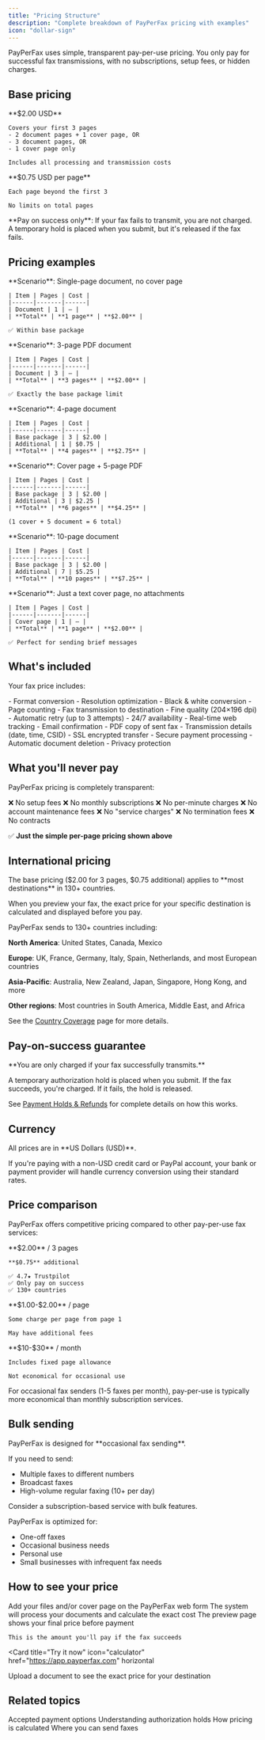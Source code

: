 ```yaml
---
title: "Pricing Structure"
description: "Complete breakdown of PayPerFax pricing with examples"
icon: "dollar-sign"
---
```


PayPerFax uses simple, transparent pay-per-use pricing. You only pay for successful fax transmissions, with no subscriptions, setup fees, or hidden charges.

## Base pricing

<CardGroup cols={2}>
  <Card title="Base Package" icon="box">
    **$2.00 USD**

    Covers your first 3 pages
    - 2 document pages + 1 cover page, OR
    - 3 document pages, OR
    - 1 cover page only

    Includes all processing and transmission costs
  </Card>
  <Card title="Additional Pages" icon="plus">
    **$0.75 USD per page**

    Each page beyond the first 3

    No limits on total pages
  </Card>
</CardGroup>

<Note>
**Pay on success only**: If your fax fails to transmit, you are not charged. A temporary hold is placed when you submit, but it's released if the fax fails.
</Note>

## Pricing examples

<AccordionGroup>
  <Accordion title="1-page fax" icon="file">
    **Scenario**: Single-page document, no cover page

    | Item | Pages | Cost |
    |------|-------|------|
    | Document | 1 | — |
    | **Total** | **1 page** | **$2.00** |

    ✅ Within base package
  </Accordion>

  <Accordion title="3-page fax (exactly)" icon="file">
    **Scenario**: 3-page PDF document

    | Item | Pages | Cost |
    |------|-------|------|
    | Document | 3 | — |
    | **Total** | **3 pages** | **$2.00** |

    ✅ Exactly the base package limit
  </Accordion>

  <Accordion title="4-page fax" icon="file">
    **Scenario**: 4-page document

    | Item | Pages | Cost |
    |------|-------|------|
    | Base package | 3 | $2.00 |
    | Additional | 1 | $0.75 |
    | **Total** | **4 pages** | **$2.75** |
  </Accordion>

  <Accordion title="Cover page + 5-page document" icon="file-lines">
    **Scenario**: Cover page + 5-page PDF

    | Item | Pages | Cost |
    |------|-------|------|
    | Base package | 3 | $2.00 |
    | Additional | 3 | $2.25 |
    | **Total** | **6 pages** | **$4.25** |

    (1 cover + 5 document = 6 total)
  </Accordion>

  <Accordion title="10-page fax" icon="file">
    **Scenario**: 10-page document

    | Item | Pages | Cost |
    |------|-------|------|
    | Base package | 3 | $2.00 |
    | Additional | 7 | $5.25 |
    | **Total** | **10 pages** | **$7.25** |
  </Accordion>

  <Accordion title="Cover page only" icon="message">
    **Scenario**: Just a text cover page, no attachments

    | Item | Pages | Cost |
    |------|-------|------|
    | Cover page | 1 | — |
    | **Total** | **1 page** | **$2.00** |

    ✅ Perfect for sending brief messages
  </Accordion>
</AccordionGroup>

## What's included

Your fax price includes:

<CardGroup cols={2}>
  <Card title="Document Processing" icon="gears">
    - Format conversion
    - Resolution optimization
    - Black & white conversion
    - Page counting
  </Card>
  <Card title="Transmission" icon="paper-plane">
    - Fax transmission to destination
    - Fine quality (204×196 dpi)
    - Automatic retry (up to 3 attempts)
    - 24/7 availability
  </Card>
  <Card title="Tracking & Confirmation" icon="envelope">
    - Real-time web tracking
    - Email confirmation
    - PDF copy of sent fax
    - Transmission details (date, time, CSID)
  </Card>
  <Card title="Security" icon="lock">
    - SSL encrypted transfer
    - Secure payment processing
    - Automatic document deletion
    - Privacy protection
  </Card>
</CardGroup>

## What you'll never pay

<Accordion title="No hidden fees" icon="ban">
PayPerFax pricing is completely transparent:

❌ No setup fees
❌ No monthly subscriptions
❌ No per-minute charges
❌ No account maintenance fees
❌ No "service charges"
❌ No termination fees
❌ No contracts

✅ **Just the simple per-page pricing shown above**
</Accordion>

## International pricing

<Info>
The base pricing ($2.00 for 3 pages, $0.75 additional) applies to **most destinations** in 130+ countries.

When you preview your fax, the exact price for your specific destination is calculated and displayed before you pay.
</Info>

<Accordion title="Destination coverage" icon="globe">
PayPerFax sends to 130+ countries including:

**North America**: United States, Canada, Mexico

**Europe**: UK, France, Germany, Italy, Spain, Netherlands, and most European countries

**Asia-Pacific**: Australia, New Zealand, Japan, Singapore, Hong Kong, and more

**Other regions**: Most countries in South America, Middle East, and Africa

See the [Country Coverage](/features/country-coverage) page for more details.
</Accordion>

## Pay-on-success guarantee

<Warning>
**You are only charged if your fax successfully transmits.**

A temporary authorization hold is placed when you submit. If the fax succeeds, you're charged. If it fails, the hold is released.

See [Payment Holds & Refunds](/pricing/payment-holds) for complete details on how this works.
</Warning>

## Currency

<Info>
All prices are in **US Dollars (USD)**.

If you're paying with a non-USD credit card or PayPal account, your bank or payment provider will handle currency conversion using their standard rates.
</Info>

## Price comparison

PayPerFax offers competitive pricing compared to other pay-per-use fax services:

<CardGroup cols={3}>
  <Card title="PayPerFax" icon="star">
    **$2.00** / 3 pages

    **$0.75** additional

    ✅ 4.7★ Trustpilot
    ✅ Only pay on success
    ✅ 130+ countries
  </Card>
  <Card title="Typical Competitor" icon="minus">
    **$1.00-$2.00** / page

    Some charge per page from page 1

    May have additional fees
  </Card>
  <Card title="Monthly Services" icon="calendar">
    **$10-$30** / month

    Includes fixed page allowance

    Not economical for occasional use
  </Card>
</CardGroup>

<Tip>
For occasional fax senders (1-5 faxes per month), pay-per-use is typically more economical than monthly subscription services.
</Tip>

## Bulk sending

<Accordion title="Sending many faxes?" icon="copy">
PayPerFax is designed for **occasional fax sending**.

If you need to send:
- Multiple faxes to different numbers
- Broadcast faxes
- High-volume regular faxing (10+ per day)

Consider a subscription-based service with bulk features.

PayPerFax is optimized for:
- One-off faxes
- Occasional business needs
- Personal use
- Small businesses with infrequent fax needs
</Accordion>

## How to see your price

<Steps>
  <Step title="Upload your document">
    Add your files and/or cover page on the PayPerFax web form
  </Step>

  <Step title="Click 'Preview fax & check price'">
    The system will process your documents and calculate the exact cost
  </Step>

  <Step title="Review the guaranteed price">
    The preview page shows your final price before payment

    This is the amount you'll pay if the fax succeeds
  </Step>
</Steps>

<Card
  title="Try it now"
  icon="calculator"
  href="https://app.payperfax.com"
  horizontal
>
  Upload a document to see the exact price for your destination
</Card>

## Related topics

<CardGroup cols={2}>
  <Card
    title="Payment Methods"
    icon="credit-card"
    href="/pricing/payment-methods"
  >
    Accepted payment options
  </Card>
  <Card
    title="Payment Holds & Refunds"
    icon="shield"
    href="/pricing/payment-holds"
  >
    Understanding authorization holds
  </Card>
  <Card
    title="Preview & Pricing"
    icon="eye"
    href="/sending-faxes/preview-and-pricing"
  >
    How pricing is calculated
  </Card>
  <Card
    title="Country Coverage"
    icon="globe"
    href="/features/country-coverage"
  >
    Where you can send faxes
  </Card>
</CardGroup>
